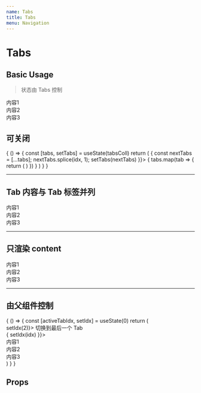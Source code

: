 ```yaml
---
name: Tabs
title: Tabs
menu: Navigation
---
```



# Tabs

## Basic Usage

> 状态由 Tabs 控制

<Playground>
  <Tabs className="bg_default p20">
    <Tab label="Tab_1">
      <div className="p10">内容1</div>
    </Tab>
    <Tab label="Tab_2">
      <div className="p10">内容2</div>
    </Tab>
    <Tab label="Tab_3">
      <div className="p10">内容3</div>
    </Tab>
  </Tabs>
</Playground>

## 可关闭

<Playground>
  {
    () => {
      const [tabs, setTabs] = useState(tabsColl)
      return (
        <Tabs 
          className="bg_default p20"
          closeable onClose={idx => {
            const nextTabs = [...tabs];
            nextTabs.splice(idx, 1);
            setTabs(nextTabs)
          }}>
          {
            tabs.map(tab => {
              return (
                <Tab {...tab} key={tab.label} />
              )
            })
          }
        </Tabs>
      )
    }
  }
</Playground>

---------

## Tab 内容与 Tab 标签并列

<Playground>
  <Tabs inRow={true} className="bg_default p20">
    <Tab label="Tab_1">
      <div className="p10">内容1</div>
    </Tab>
    <Tab label="Tab_2">
      <div className="p10">内容2</div>
    </Tab>
    <Tab label="Tab_3">
      <div className="p10">内容3</div>
    </Tab>
  </Tabs>
</Playground>

---------

## 只渲染 content

<Playground>
  <Tabs onlyContent className="bg_default p20">
    <Tab label="Tab_1">
      <div className="p10">内容1</div>
    </Tab>
    <Tab label="Tab_2">
      <div className="p10">内容2</div>
    </Tab>
    <Tab label="Tab_3">
      <div className="p10">内容3</div>
    </Tab>
  </Tabs>
</Playground>

---------

## 由父组件控制

<Playground>
  {
    () => {
      const [activeTabIdx, setIdx] = useState(0)
      return (
        <div>
          <div>
            <span className="btn theme" onClick={e => setIdx(2)}>
              切换到最后一个 Tab
            </span>
          </div>
          <Tabs
            activeTabIdx={activeTabIdx}
            className="bg_default p20"
            onChangeTab={idx => {
              setIdx(idx)
            }}>
            <Tab label="Tab_1">
              <div className="p10">内容1</div>
            </Tab>
            <Tab label="Tab_2">
              <div className="p10">内容2</div>
            </Tab>
            <Tab label="Tab_3">
              <div className="p10">内容3</div>
            </Tab>
          </Tabs>
        </div>
      )
    }
  }
</Playground>

## Props

<Props of={Tabs} />

